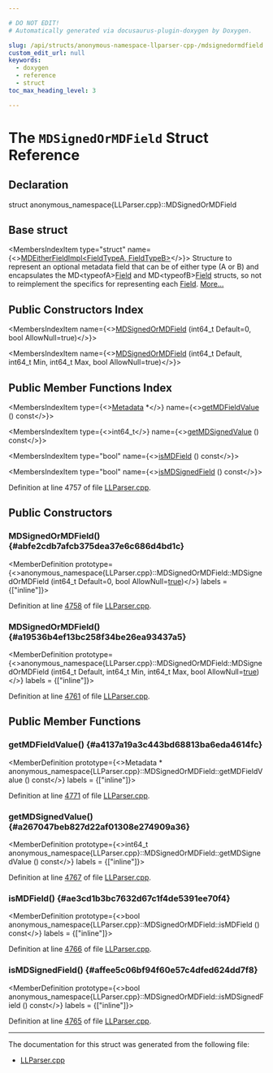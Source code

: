 ```yaml
---

# DO NOT EDIT!
# Automatically generated via docusaurus-plugin-doxygen by Doxygen.

slug: /api/structs/anonymous-namespace-llparser-cpp-/mdsignedormdfield
custom_edit_url: null
keywords:
  - doxygen
  - reference
  - struct
toc_max_heading_level: 3

---
```





# The `MDSignedOrMDField` Struct Reference

<DoxygenPage pluginConfig={pluginConfig}>



## Declaration

<CodeBlock>struct anonymous_namespace{LLParser.cpp}::MDSignedOrMDField</CodeBlock>

## Base struct

<MembersIndex>

<MembersIndexItem
  type="struct"
  name={<><a href="/docs/api/structs/anonymous-namespace-llparser-cpp-/mdeitherfieldimpl">MDEitherFieldImpl&lt;FieldTypeA, FieldTypeB&gt;</a></>}>
Structure to represent an optional metadata field that can be of either type (A or B) and encapsulates the MD&lt;typeofA&gt;<a href="/docs/api/files/lib/lib/support/optimizedstructlayout-cpp/#a5208f2b0568d811c542f8d8097dbc035">Field</a> and MD&lt;typeofB&gt;<a href="/docs/api/files/lib/lib/support/optimizedstructlayout-cpp/#a5208f2b0568d811c542f8d8097dbc035">Field</a> structs, so not to reimplement the specifics for representing each <a href="/docs/api/files/lib/lib/support/optimizedstructlayout-cpp/#a5208f2b0568d811c542f8d8097dbc035">Field</a>. <a href="/docs/api/structs/anonymous-namespace-llparser-cpp-/mdeitherfieldimpl/#details">More...</a>
</MembersIndexItem>

</MembersIndex>

## Public Constructors Index

<MembersIndex>

<MembersIndexItem
  name={<><a href="#abfe2cdb7afcb375dea37e6c686d4bd1c">MDSignedOrMDField</a> (int64&#95;t Default=0, bool AllowNull=true)</>}>
</MembersIndexItem>

<MembersIndexItem
  name={<><a href="#a19536b4ef13bc258f34be26ea93437a5">MDSignedOrMDField</a> (int64&#95;t Default, int64&#95;t Min, int64&#95;t Max, bool AllowNull=true)</>}>
</MembersIndexItem>

</MembersIndex>

## Public Member Functions Index

<MembersIndex>

<MembersIndexItem
  type={<><a href="/docs/api/classes/llvm/metadata">Metadata</a> &#42;</>}
  name={<><a href="#a4137a19a3c443bd68813ba6eda4614fc">getMDFieldValue</a> () const</>}>
</MembersIndexItem>

<MembersIndexItem
  type={<>int64&#95;t</>}
  name={<><a href="#a267047beb827d22af01308e274909a36">getMDSignedValue</a> () const</>}>
</MembersIndexItem>

<MembersIndexItem
  type="bool"
  name={<><a href="#ae3cd1b3bc7632d67c1f4de5391ee70f4">isMDField</a> () const</>}>
</MembersIndexItem>

<MembersIndexItem
  type="bool"
  name={<><a href="#affee5c06bf94f60e57c4dfed624dd7f8">isMDSignedField</a> () const</>}>
</MembersIndexItem>

</MembersIndex>


Definition at line 4757 of file <a href="/docs/api/files/lib/lib/asmparser/llparser-cpp">LLParser.cpp</a>.

<SectionDefinition>

## Public Constructors

### MDSignedOrMDField() {#abfe2cdb7afcb375dea37e6c686d4bd1c}

<MemberDefinition
  prototype={<>anonymous&#95;namespace&#123;LLParser.cpp&#125;::MDSignedOrMDField::MDSignedOrMDField (int64&#95;t Default=0, bool AllowNull=<a href="/docs/api/files/lib/lib/analysis/basicaliasanalysis-cpp/#af6d5cafbdfc5313e65d990120021a3ec">true</a>)</>}
  labels = {["inline"]}>

Definition at line <a href="/docs/api/files/lib/lib/asmparser/llparser-cpp/#l04758">4758</a> of file <a href="/docs/api/files/lib/lib/asmparser/llparser-cpp">LLParser.cpp</a>.
</MemberDefinition>

### MDSignedOrMDField() {#a19536b4ef13bc258f34be26ea93437a5}

<MemberDefinition
  prototype={<>anonymous&#95;namespace&#123;LLParser.cpp&#125;::MDSignedOrMDField::MDSignedOrMDField (int64&#95;t Default, int64&#95;t Min, int64&#95;t Max, bool AllowNull=<a href="/docs/api/files/lib/lib/analysis/basicaliasanalysis-cpp/#af6d5cafbdfc5313e65d990120021a3ec">true</a>)</>}
  labels = {["inline"]}>

Definition at line <a href="/docs/api/files/lib/lib/asmparser/llparser-cpp/#l04761">4761</a> of file <a href="/docs/api/files/lib/lib/asmparser/llparser-cpp">LLParser.cpp</a>.
</MemberDefinition>

</SectionDefinition>

<SectionDefinition>

## Public Member Functions

### getMDFieldValue() {#a4137a19a3c443bd68813ba6eda4614fc}

<MemberDefinition
  prototype={<>Metadata &#42; anonymous&#95;namespace&#123;LLParser.cpp&#125;::MDSignedOrMDField::getMDFieldValue () const</>}
  labels = {["inline"]}>

Definition at line <a href="/docs/api/files/lib/lib/asmparser/llparser-cpp/#l04771">4771</a> of file <a href="/docs/api/files/lib/lib/asmparser/llparser-cpp">LLParser.cpp</a>.
</MemberDefinition>

### getMDSignedValue() {#a267047beb827d22af01308e274909a36}

<MemberDefinition
  prototype={<>int64&#95;t anonymous&#95;namespace&#123;LLParser.cpp&#125;::MDSignedOrMDField::getMDSignedValue () const</>}
  labels = {["inline"]}>

Definition at line <a href="/docs/api/files/lib/lib/asmparser/llparser-cpp/#l04767">4767</a> of file <a href="/docs/api/files/lib/lib/asmparser/llparser-cpp">LLParser.cpp</a>.
</MemberDefinition>

### isMDField() {#ae3cd1b3bc7632d67c1f4de5391ee70f4}

<MemberDefinition
  prototype={<>bool anonymous&#95;namespace&#123;LLParser.cpp&#125;::MDSignedOrMDField::isMDField () const</>}
  labels = {["inline"]}>

Definition at line <a href="/docs/api/files/lib/lib/asmparser/llparser-cpp/#l04766">4766</a> of file <a href="/docs/api/files/lib/lib/asmparser/llparser-cpp">LLParser.cpp</a>.
</MemberDefinition>

### isMDSignedField() {#affee5c06bf94f60e57c4dfed624dd7f8}

<MemberDefinition
  prototype={<>bool anonymous&#95;namespace&#123;LLParser.cpp&#125;::MDSignedOrMDField::isMDSignedField () const</>}
  labels = {["inline"]}>

Definition at line <a href="/docs/api/files/lib/lib/asmparser/llparser-cpp/#l04765">4765</a> of file <a href="/docs/api/files/lib/lib/asmparser/llparser-cpp">LLParser.cpp</a>.
</MemberDefinition>

</SectionDefinition>

<hr/>

The documentation for this struct was generated from the following file:

<ul>
<li><a href="/docs/api/files/lib/lib/asmparser/llparser-cpp">LLParser.cpp</a></li>
</ul>

</DoxygenPage>
